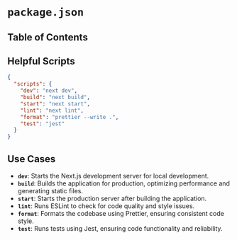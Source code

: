 
# `package.json`

## Table of Contents

## Helpful Scripts
```json
{
  "scripts": {
    "dev": "next dev",
    "build": "next build",
    "start": "next start",
    "lint": "next lint",
    "format": "prettier --write .",
    "test": "jest"
  }
}
```

## Use Cases
- **`dev`**: Starts the Next.js development server for local development.
- **`build`**: Builds the application for production, optimizing performance and generating static files.
- **`start`**: Starts the production server after building the application.
- **`lint`**: Runs ESLint to check for code quality and style issues.
- **`format`**: Formats the codebase using Prettier, ensuring consistent code style.
- **`test`**: Runs tests using Jest, ensuring code functionality and reliability.
<BackToTop />